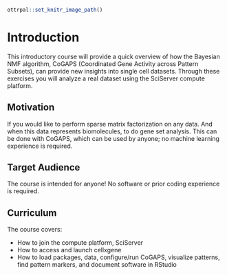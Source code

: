
```r
ottrpal::set_knitr_image_path()
```

# Introduction

This introductory course will provide a quick overview of how the Bayesian NMF algorithm, CoGAPS (Coordinated Gene Activity across Pattern Subsets), can provide new insights into single cell datasets. Through these exercises you will analyze a real dataset using the SciServer compute platform.

## Motivation

If you would like to perform sparse matrix factorization on any data. And when this data represents biomolecules, to do gene set analysis. This can be done with CoGAPS, which can be used by anyone; no machine learning experience is required.

## Target Audience  

The course is intended for anyone! No software or prior coding experience is required.

## Curriculum  

The course covers:

- How to join the compute platform, SciServer
- How to access and launch cellxgene
- How to load packages, data, configure/run CoGAPS, visualize patterns, find pattern markers, and document software in RStudio


